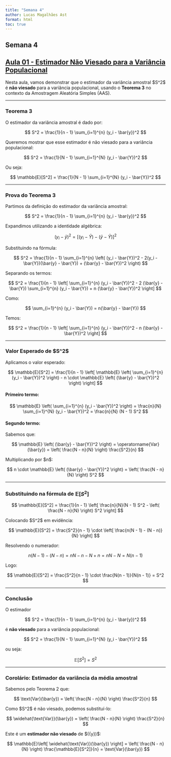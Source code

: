 ```yaml
---
title: "Semana 4"
author: Lucas Magalhães Ast
format: html
toc: true
---
```


## Semana 4

## [Aula 01 - Estimador Não Viesado para a Variância Populacional](https://youtu.be/peWgmlJWBec?si=UJhbK2EkglapgHsw)

Nesta aula, vamos demonstrar que o estimador da variância amostral \$S^2\$ é **não viesado** para a variância populacional, usando o **Teorema 3** no contexto da Amostragem Aleatória Simples (AAS).

---

### Teorema 3

O estimador da variância amostral é dado por:

$$
S^2 = \frac{1}{n - 1} \sum_{i=1}^{n} (y_i - \bar{y})^2
$$

Queremos mostrar que esse estimador é não viesado para a variância populacional:

$$
S^2 = \frac{1}{N - 1} \sum_{i=1}^{N} (y_i - \bar{Y})^2
$$

Ou seja:

$$
\mathbb{E}[S^2] = \frac{1}{N - 1} \sum_{i=1}^{N} (y_i - \bar{Y})^2
$$

---

### Prova do Teorema 3

Partimos da definição do estimador da variância amostral:

$$
S^2 = \frac{1}{n - 1} \sum_{i=1}^{n} (y_i - \bar{y})^2
$$

Expandimos utilizando a identidade algébrica:

$$
(y_i - \bar{y})^2 = \left[ (y_i - \bar{Y}) - (\bar{y} - \bar{Y}) \right]^2
$$

Substituindo na fórmula:

$$
S^2 = \frac{1}{n - 1} \sum_{i=1}^{n} \left( (y_i - \bar{Y})^2 - 2(y_i - \bar{Y})(\bar{y} - \bar{Y}) + (\bar{y} - \bar{Y})^2 \right)
$$

Separando os termos:

$$
S^2 = \frac{1}{n - 1} \left[
\sum_{i=1}^{n} (y_i - \bar{Y})^2
- 2 (\bar{y} - \bar{Y}) \sum_{i=1}^{n} (y_i - \bar{Y})
+ n (\bar{y} - \bar{Y})^2
\right]
$$

Como:

$$
\sum_{i=1}^{n} (y_i - \bar{Y}) = n(\bar{y} - \bar{Y})
$$

Temos:

$$
S^2 = \frac{1}{n - 1} \left[
\sum_{i=1}^{n} (y_i - \bar{Y})^2
- n (\bar{y} - \bar{Y})^2
\right]
$$

---

### Valor Esperado de \$S^2\$

Aplicamos o valor esperado:

$$
\mathbb{E}[S^2] = \frac{1}{n - 1} \left[
\mathbb{E} \left( \sum_{i=1}^{n} (y_i - \bar{Y})^2 \right)
- n \cdot \mathbb{E} \left( (\bar{y} - \bar{Y})^2 \right)
\right]
$$

#### Primeiro termo:

$$
\mathbb{E} \left( \sum_{i=1}^{n} (y_i - \bar{Y})^2 \right)
= \frac{n}{N} \sum_{i=1}^{N} (y_i - \bar{Y})^2
= \frac{n}{N} (N - 1) S^2
$$

#### Segundo termo:

Sabemos que:

$$
\mathbb{E} \left( (\bar{y} - \bar{Y})^2 \right) = \operatorname{Var}(\bar{y}) = \left( \frac{N - n}{N} \right) \frac{S^2}{n}
$$

Multiplicando por \$n\$:

$$
n \cdot \mathbb{E} \left( (\bar{y} - \bar{Y})^2 \right)
= \left( \frac{N - n}{N} \right) S^2
$$

---

### Substituindo na fórmula de $\mathbb{E}[S^2]$

$$
\mathbb{E}[S^2] =
\frac{1}{n - 1}
\left[
\frac{n}{N}(N - 1) S^2
- \left( \frac{N - n}{N} \right) S^2
\right]
$$

Colocando \$S^2\$ em evidência:

$$
\mathbb{E}[S^2] =
\frac{S^2}{n - 1} \cdot \left[
\frac{n(N - 1) - (N - n)}{N}
\right]
$$

Resolvendo o numerador:

$$
n(N - 1) - (N - n) = nN - n - N + n = nN - N = N(n - 1)
$$

Logo:

$$
\mathbb{E}[S^2] = \frac{S^2}{n - 1} \cdot \frac{N(n - 1)}{N(n - 1)} = S^2
$$

---

### Conclusão

O estimador

$$
S^2 = \frac{1}{n - 1} \sum_{i=1}^{n} (y_i - \bar{y})^2
$$

é **não viesado** para a variância populacional:

$$
S^2 = \frac{1}{N - 1} \sum_{i=1}^{N} (y_i - \bar{Y})^2
$$

ou seja:

$$
\mathbb{E}[S^2] = S^2
$$

---

### Corolário: Estimador da variância da média amostral

Sabemos pelo Teorema 2 que:

$$
\text{Var}(\bar{y}) = \left( \frac{N - n}{N} \right) \frac{S^2}{n}
$$

Como \$S^2\$ é não viesado, podemos substituí-lo:

$$
\widehat{\text{Var}}(\bar{y}) = \left( \frac{N - n}{N} \right) \frac{S^2}{n}
$$

Este é um **estimador não viesado** de \$\text{Var}(\bar{y})\$:

$$
\mathbb{E}\left[ \widehat{\text{Var}}(\bar{y}) \right] = \left( \frac{N - n}{N} \right) \frac{\mathbb{E}[S^2]}{n} = \text{Var}(\bar{y})
$$
